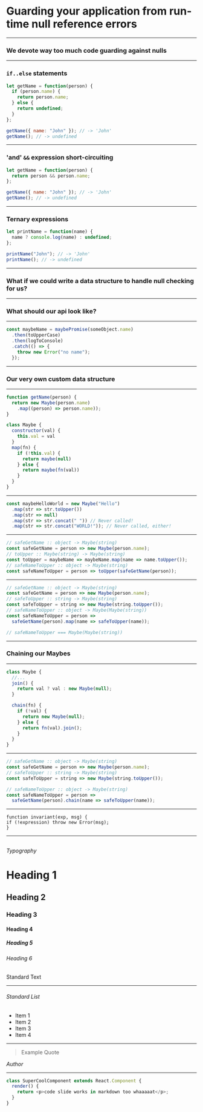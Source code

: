 
# Guarding your application from run-time null reference errors

---

### We devote way too much code guarding against nulls

<!--
  Null reference (or null pointer) expections, a.k.a. the
  'Billion Dollar Mistake'. We're devoting far too much time
  handling or guarding against null or undefined values in
  our Javscript code.

  citation: https://www.infoq.com/presentations/Null-References-The-Billion-Dollar-Mistake-Tony-Hoare
-->

---

### `if..else` statements

```javascript
let getName = function(person) {
  if (person.name) {
    return person.name;
  } else {
    return undefined;
  }
};

getName({ name: "John" }); // -> 'John'
getName(); // -> undefined
```

<!---
  I'm sure we're all familiar with code like this...
-->

---

### 'and' `&&` expression short-circuiting

```javascript
let getName = function(person) {
  return person && person.name;
};

getName({ name: "John" }); // -> 'John'
getName(); // -> undefined
```

<!---
  ...or this
-->

---

### Ternary expressions

```javascript
let printName = function(name) {
  name ? console.log(name) : undefined;
};

printName("John"); // -> 'John'
printName(); // -> undefined
```

<!--
  ...or event like this
-->

---

### What if we could write a data structure to handle null checking for us?

<!--
  Other than the extra code we have to write to accomodate
  for null/undefined values in our model, we're often times
  just kicking the proverbial null-can down the road, or in
  this case to the next client of our nullable value.

  This, of course, should probably be enforced by some sort
  of anti-corruption layer that enforces the invariants of
  the domain you're modeling. But in large applications
  this might not be as obvious or foolproof
-->

<!--
  Since we're dealing with javascript, we can enforce that
  null cases are always handled, but we can ensure that if
  they're not we are notified as close to app start as possible
-->

---

### What should our api look like?

<!--
  The javascript spec already provides a structure that does
  something very similiar -- Promises
-->

---


```javascript
const maybeName = maybePromise(someObject.name)
  .then(toUpperCase)
  .then(logToConsole)
  .catch(() => {
    throw new Error("no name");
  });
```

<!--
  A javscript promise wraps a value and accepts two
  callbacks which allow us to specify what should happen once
  that value is fulfilled or rejected. If it's fulfilled,
  the assocated 'then' handler is called with that resolved
  value. If it's rejected, the 'catch' handlered is called.

  This is pretty close, but since the intention for promises
  was as a way act as a proxy from async values, the client
  api is a bit weird.
-->

---

### Our very own custom data structure

<!--
  What if we could make our own datastructor with the same
  semantics as Promises, but instead are meant to be
  evaluated synchronously?
-->

---


```javascript
function getName(person) {
  return new Maybe(person.name)
    .map((person) => person.name));
}

class Maybe {
  constructor(val) {
    this.val = val
  }
  map(fn) {
    if (!this.val) {
      return maybe(null)
    } else {
      return maybe(fn(val))
    }
  }
}
```

<!--
  In this snippet, we have a structure that does just that:
  wraps a nullable value and provides us an api to operate
  on it in a such a way that guarantees that we never have
  to worry about whether or not the initial expression/value
  was null.

  In this example, we can think of 'map' as our version of
  'Promise.prototype.then', this is a method that only
  invokes it's provided callback when the Promise is
  fulfilled. In our case, map only invokes it's callback
  when the wrapped value is not null.
-->

---


```javascript
const maybeHelloWorld = new Maybe("Hello")
  .map(str => str.toUpper())
  .map(str => null)
  .map(str => str.concat(" ")) // Never called!
  .map(str => str.concat("WORLD!")); // Never called, either!
```

<!--
  One cool thing about this is that if you
  chain together multiple maps, any operation in the
  sequence after a null value is never evaluated and skipped
  over entirely! The shortcircuiting is built into the data
  structure itself.
-->

---


```javascript
// safeGetName :: object -> Maybe(string)
const safeGetName = person => new Maybe(person.name);
// toUpper :: Maybe(string) -> Maybe(string)
const toUpper = maybeName => maybeName.map(name => name.toUpper());
// safeNameToUpper :: object -> Maybe(string)
const safeNameToUpper = person => toUpper(safeGetName(person));
```

<!--
  One of the benefits of our structure is that it composes
  really nicely. Once we have our wrapped value we can
  safely compose it with other functions that deal with our
  wrapped Maybe values without any additional `null`
  checking. If any value in the chain resolves to null, it
  propogates up automatically.

  The issue, as you can here,
  is that all of the functions in the composition chain.
  need to know how to deal with our maybe function. What if
  we wanted to combine to functions that return maybe?
-->

---


```javascript
// safeGetName :: object -> Maybe(string)
const safeGetName = person => new Maybe(person.name);
// safeToUpper :: string -> Maybe(string)
const safeToUpper = string => new Maybe(string.toUpper());
// safeNameToUpper :: object -> Maybe(Maybe(string))
const safeNameToUpper = person =>
  safeGetName(person).map(name => safeToUpper(name));

// safeNameToUpper === Maybe(Maybe(string))
```

<!--
Yuck. Since we're dealing with two different functions that
make our values safe, it becomes quite difficult to deal
with them. Having to manually string together these values
is tedious and leads to a lot of the same issues we were
trying to solve in the first place: Wasting precious
keystrokes to handle null values. We can't expect developers
to peel back the layers of that onion manually.
-->

---

### Chaining our Maybes

<!--
Let's add a method to our data structure that can handle
this unwrapping for us!
-->

---


```javascript
class Maybe {
  //...
  join() {
    return val ? val : new Maybe(null);
  }

  chain(fn) {
    if (!val) {
      return new Maybe(null);
    } else {
      return fn(val).join();
    }
  }
}
```

<!--
  This is a lot of un-wrap(lol) but let's walk through,
  line-by-line what's happening here. We've got a brand new
  method called `chain` here that is basically just `map`
  with a `join` tacked on to the end to do the unwrapping
  for us.
-->

---

```javascript
// safeGetName :: object -> Maybe(string)
const safeGetName = person => new Maybe(person.name);
// safeToUpper :: string -> Maybe(string)
const safeToUpper = string => new Maybe(string.toUpper());

// safeNameToUpper :: object -> Maybe(string)
const safeNameToUpper = person =>
  safeGetName(person).chain(name => safeToUpper(name));
```

<!--
Now we don't need to worry about unwrapping all our wrapped
values each time we want to compose our wrapped values!
Note that `then` in Promise.prototype does this smooshing
for us automagically
-->

---

```
function invariant(exp, msg) {
if (!expression) throw new Error(msg);
}
```

---

## <RegularComponent />

###### Typography

# Heading 1

## Heading 2

### Heading 3

#### Heading 4

##### Heading 5

###### Heading 6

Standard Text

---

###### Standard List

- Item 1
- Item 2
- Item 3
- Item 4

---

> Example Quote

<Cite>Author</Cite>

---


```javascript
class SuperCoolComponent extends React.Component {
  render() {
    return <p>code slide works in markdown too whaaaaat</p>;
  }
}
```
